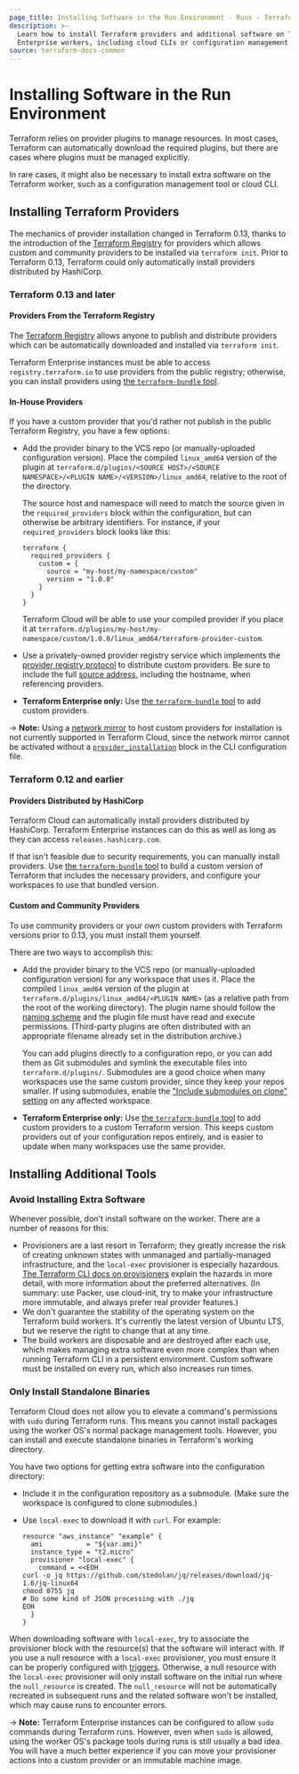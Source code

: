 ```yaml
---
page_title: Installing Software in the Run Environment - Runs - Terraform Enterprise
description: >-
  Learn how to install Terraform providers and additional software on Terraform
  Enterprise workers, including cloud CLIs or configuration management tools.
source: terraform-docs-common
---
```


# Installing Software in the Run Environment

Terraform relies on provider plugins to manage resources. In most cases, Terraform can automatically download the required plugins, but there are cases where plugins must be managed explicitly.

In rare cases, it might also be necessary to install extra software on the Terraform worker, such as a configuration management tool or cloud CLI.

## Installing Terraform Providers

The mechanics of provider installation changed in Terraform 0.13, thanks to the introduction of the [Terraform Registry][registry] for providers which allows custom and community providers to be installed via `terraform init`. Prior to Terraform 0.13, Terraform could only automatically install providers distributed by HashiCorp.

### Terraform 0.13 and later

#### Providers From the Terraform Registry

The [Terraform Registry][registry] allows anyone to publish and distribute providers which can be automatically downloaded and installed via `terraform init`.

Terraform Enterprise instances must be able to access `registry.terraform.io` to use providers from the public registry; otherwise, you can install providers using [the `terraform-bundle` tool][bundle].

[registry]: https://registry.terraform.io/browse/providers

#### In-House Providers

If you have a custom provider that you'd rather not publish in the public Terraform Registry, you have a few options:

-   Add the provider binary to the VCS repo (or manually-uploaded configuration version). Place the compiled `linux_amd64` version of the plugin at `terraform.d/plugins/<SOURCE HOST>/<SOURCE NAMESPACE>/<PLUGIN NAME>/<VERSION>/linux_amd64`, relative to the root of the directory.

    The source host and namespace will need to match the source given in the  `required_providers` block within the configuration, but can otherwise be arbitrary identifiers. For instance, if your `required_providers` block looks like this:

        terraform {
          required_providers {
            custom = {
              source = "my-host/my-namespace/custom"
              version = "1.0.0"
            }
          }
        }

    Terraform Cloud will be able to use your compiled provider if you place it at `terraform.d/plugins/my-host/my-namespace/custom/1.0.0/linux_amd64/terraform-provider-custom`.

-   Use a privately-owned provider registry service which implements the [provider registry protocol](/internals/provider-registry-protocol) to distribute custom providers. Be sure to include the full [source address](/language/providers/requirements#source-addresses), including the hostname, when referencing providers.

-   **Terraform Enterprise only:** Use [the `terraform-bundle` tool][bundle] to add custom providers.

-> **Note:** Using a [network mirror](/internals/provider-network-mirror-protocol) to host custom providers for installation is not currently supported in Terraform Cloud, since the network mirror cannot be activated without a [`provider_installation`](/cli/config/config-file#explicit-installation-method-configuration) block in the CLI configuration file.

### Terraform 0.12 and earlier

#### Providers Distributed by HashiCorp

Terraform Cloud can automatically install providers distributed by HashiCorp. Terraform Enterprise instances can do this as well as long as they can access `releases.hashicorp.com`.

If that isn't feasible due to security requirements, you can manually install providers. Use [the `terraform-bundle` tool][bundle] to build a custom version of Terraform that includes the necessary providers, and configure your workspaces to use that bundled version.

[bundle]: https://github.com/hashicorp/terraform/tree/master/tools/terraform-bundle#installing-a-bundle-in-on-premises-terraform-enterprise

#### Custom and Community Providers

To use community providers or your own custom providers with Terraform versions prior to 0.13, you must install them yourself.

There are two ways to accomplish this:

-   Add the provider binary to the VCS repo (or manually-uploaded configuration version) for any workspace that uses it. Place the compiled `linux_amd64` version of the plugin at `terraform.d/plugins/linux_amd64/<PLUGIN NAME>` (as a relative path from the root of the working directory). The plugin name should follow the [naming scheme](/language/v1.1.x/configuration-0-11/providers#plugin-names-and-versions) and the plugin file must have read and execute permissions. (Third-party plugins are often distributed with an appropriate filename already set in the distribution archive.)

    You can add plugins directly to a configuration repo, or you can add them as Git submodules and symlink the executable files into `terraform.d/plugins/`. Submodules are a good choice when many workspaces use the same custom provider, since they keep your repos smaller. If using submodules, enable the ["Include submodules on clone" setting](/enterprise/workspaces/settings/vcs#include-submodules-on-clone) on any affected workspace.

-   **Terraform Enterprise only:** Use [the `terraform-bundle` tool][bundle] to add custom providers to a custom Terraform version. This keeps custom providers out of your configuration repos entirely, and is easier to update when many workspaces use the same provider.

## Installing Additional Tools

### Avoid Installing Extra Software

Whenever possible, don't install software on the worker. There are a number of reasons for this:

-   Provisioners are a last resort in Terraform; they greatly increase the risk of creating unknown states with unmanaged and partially-managed infrastructure, and the `local-exec` provisioner is especially hazardous. [The Terraform CLI docs on provisioners](/language/resources/provisioners/syntax#provisioners-are-a-last-resort) explain the hazards in more detail, with more information about the preferred alternatives. (In summary: use Packer, use cloud-init, try to make your infrastructure more immutable, and always prefer real provider features.)
-   We don't guarantee the stability of the operating system on the Terraform build workers. It's currently the latest version of Ubuntu LTS, but we reserve the right to change that at any time.
-   The build workers are disposable and are destroyed after each use, which makes managing extra software even more complex than when running Terraform CLI in a persistent environment. Custom software must be installed on every run, which also increases run times.

### Only Install Standalone Binaries

Terraform Cloud does not allow you to elevate a command's permissions with `sudo` during Terraform runs. This means you cannot install packages using the worker OS's normal package management tools. However, you can install and execute standalone binaries in Terraform's working directory.

You have two options for getting extra software into the configuration directory:

-   Include it in the configuration repository as a submodule. (Make sure the workspace is configured to clone submodules.)
-   Use `local-exec` to download it with `curl`. For example:

    ```hcl
    resource "aws_instance" "example" {
      ami           = "${var.ami}"
      instance_type = "t2.micro"
      provisioner "local-exec" {
        command = <<EOH
    curl -o jq https://github.com/stedolan/jq/releases/download/jq-1.6/jq-linux64
    chmod 0755 jq
    # Do some kind of JSON processing with ./jq
    EOH
      }
    }
    ```

When downloading software with `local-exec`, try to associate the provisioner block with the resource(s) that the software will interact with. If you use a null resource with a `local-exec` provisioner, you must ensure it can be properly configured with [triggers](/language/resources/provisioners/null_resource#example-usage). Otherwise, a null resource with the `local-exec` provisioner will only install software on the initial run where the `null_resource` is created. The `null_resource` will not be automatically recreated in subsequent runs and the related software won't be installed, which may cause runs to encounter errors.

-> **Note:** Terraform Enterprise instances can be configured to allow `sudo` commands during Terraform runs. However, even when `sudo` is allowed, using the worker OS's package tools during runs is still usually a bad idea. You will have a much better experience if you can move your provisioner actions into a custom provider or an immutable machine image.
